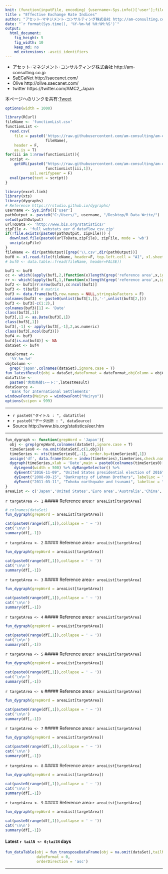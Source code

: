 ```yaml
---
knit: (function(inputFile, encoding) {username<-Sys.info()['user'];fileName<-'defaultPath.csv';pathToFile <-paste0('C:/Users/', username,'/Desktop/pathToCSV/');setwd(pathToFile);buf0<-read.csv(fileName,header = F,skip = 0,stringsAsFactor = F,check.names = F,fileEncoding = 'utf-8');timeStamp<-format(Sys.time(),'%Y%m%d%H%M%S');rmarkdown::render(inputFile, encoding = encoding, output_file = paste0('C:/Users/',username,buf0[2,1],'charts/','am-consulting.co.jp-EffectiveExchangeRateIndices.html')) })
title : "Effective Exchange Rate Indices"
author: "アセット･マネジメント･コンサルティング株式会社 http://am-consulting.co.jp"
date: "`r format(Sys.time(), '%Y-%m-%d %H:%M:%S')`"
output: 
  html_document:
    fig_height: 5
    fig_width: 10
    keep_md: no
    md_extensions: -ascii_identifiers 
---
```

<link href="http://knowledgevault.saecanet.com/components/rmarkdown-html.css" rel="stylesheet">
<script src="http://knowledgevault.saecanet.com/components/JavascriptCode.js"></script>
<style>.main-container {max-width : 1000px;}</style>

- アセット･マネジメント･コンサルティング株式会社 http://am-consulting.co.jp
- SaECaNet http://saecanet.com/
- Olive http://olive.saecanet.com/
- twitter https://twitter.com/AMC2_Japan

本ページへのリンクを共有:<a href="https://twitter.com/share" class="twitter-share-button" data-via="AMC2_Japan" data-size="large">Tweet</a> <script>!function(d,s,id){var js,fjs=d.getElementsByTagName(s)[0],p=/^http:/.test(d.location)?'http':'https';if(!d.getElementById(id)){js=d.createElement(s);js.id=id;js.src=p+'://platform.twitter.com/widgets.js';fjs.parentNode.insertBefore(js,fjs);}}(document, 'script', 'twitter-wjs');</script>

```r
options(width = 1000)
```

```r
library(RCurl)
fileName <- 'functionList.csv'
functionList <-
  read.csv(
    file = paste0('https://raw.githubusercontent.com/am-consulting/am-consulting.github.io/master/csv/',
                  fileName),
    header = F,
    as.is = T)
for(iii in 1:nrow(functionList)){
  script <- 
    getURL(paste0("https://raw.githubusercontent.com/am-consulting/am-consulting.github.io/master/", 
                  functionList[iii,1]),
           ssl.verifypeer = F)
  eval(parse(text = script))
}
```

```r
library(excel.link)
library(xts)
library(dygraphs)
# Reference https://rstudio.github.io/dygraphs/
username <- Sys.info()['user']
pathOutput <- paste0("C:/Users/", username, "/Desktop/R_Data_Write/")
setwd(pathOutput)
urlToData <- 'http://www.bis.org/statistics/'
zipFile <- 'full_webstats_eer_d_dataflow_csv.zip'
if(!file.exists(paste0(pathOutput, zipFile))) {
  download.file(paste0(urlToData,zipFile), zipFile, mode = 'wb')
  unzip(zipFile)
}
fileName <- dir(pathOutput)[grep('\\.csv',dir(pathOutput))]
buf0 <- xl.read.file(fileName, header=F, top.left.cell = "A1", xl.sheet = 1, excel.visible = F)
# buf0 <- data.table::fread(fileName, header=FALSE)) 
```

```r
buf1 <- buf0
cc <- which((apply(buf1,2,(function(x)length(grep('reference area',x,ignore.case = T)))))!=0)
rr <- which((apply(buf1,1,(function(x)length(grep('reference area',x,ignore.case = T)))))!=0)
buf2 <- buf1[rr:nrow(buf1),cc:ncol(buf1)]
buf3 <- t(buf2) # matrix
buf3 <- data.frame(buf3,row.names = NULL,stringsAsFactors = F)
colnames(buf3) <- paste0(unlist(buf3[1,]),'-',unlist(buf3[2,]))
buf3 <- buf3[-c(1:2),]
colnames(buf3)[1] <- 'Date'
class(buf3[,1])
buf3[,1] <- as.Date(buf3[,1])
class(buf3[,1])
buf3[,-1] <- apply(buf3[,-1],2,as.numeric)
class(buf3[,ncol(buf3)])
buf4 <- buf3
buf4[is.na(buf4)] <- NA
dataSet <- buf4
```

```r
dateFormat <- 
  '%Y-%m-%d'
objColumn <- 
  grep('japan',colnames(dataSet),ignore.case = T)
fun_latestResult(obj = dataSet,dateFormat = dateFormat,objColumn = objColumn)
dataTitle <- 
  paste0('実効為替レート:',latestResult) 
dataSource <- 
  'Bank for International Settlements'
windowsFonts(Meiryo = windowsFont("Meiryo"))
options(scipen = 999)
```

***

- `r paste0("タイトル : ", dataTitle)`
- `r paste0("データ出所 : ", dataSource)`
- Source http://www.bis.org/statistics/eer.htm

***

```r
fun_dygraph <- function(grepWord = 'Japan'){
  obj <- grep(grepWord,colnames(dataSet),ignore.case = T)
  timeSeries0 <- na.omit(dataSet[,c(1,obj)])
  timeSeries <- xts(timeSeries0[,-1], order.by=timeSeries0[,1])
  assign('df', data.frame(Date = index(timeSeries),timeSeries,check.names = F,stringsAsFactors = F),envir = .GlobalEnv)
  dygraph(timeSeries,xlab = 'Date',main = paste0(colnames(timeSeries0)[-1],collapse = ' × '))  %>% 
    dyLegend(width = 500) %>% dyRangeSelector() %>% 
    dyEvent("2016-11-09", "United States presidential election of 2016", labelLoc = "bottom") %>% 
    dyEvent("2008-09-15", "Bankruptcy of Lehman Brothers", labelLoc = "bottom") %>% 
    dyEvent("2011-03-11", "Tohoku earthquake and tsunami", labelLoc = "bottom")
}
areaList <- c('Japan','United States','Euro area','Australia','China','United Kingdom','New Zealand','Korea','South Africa') 
```

`r targetArea <- 1` 
##### Reference area:`r areaList[targetArea]`

```r
# colnames(dataSet)
fun_dygraph(grepWord = areaList[targetArea])
```

```r
cat(paste0(range(df[,1]),collapse = ' ~ '))
cat('\n\n')
summary(df[,-1])
```

`r targetArea <- 2` 
##### Reference area:`r areaList[targetArea]`

```r
fun_dygraph(grepWord = areaList[targetArea])
```

```r
cat(paste0(range(df[,1]),collapse = ' ~ '))
cat('\n\n')
summary(df[,-1])
```

`r targetArea <- 3` 
##### Reference area:`r areaList[targetArea]`

```r
fun_dygraph(grepWord = areaList[targetArea])
```

```r
cat(paste0(range(df[,1]),collapse = ' ~ '))
cat('\n\n')
summary(df[,-1])
```

`r targetArea <- 4` 
##### Reference area:`r areaList[targetArea]`

```r
fun_dygraph(grepWord = areaList[targetArea])
```

```r
cat(paste0(range(df[,1]),collapse = ' ~ '))
cat('\n\n')
summary(df[,-1])
```

`r targetArea <- 5` 
##### Reference area:`r areaList[targetArea]`

```r
fun_dygraph(grepWord = areaList[targetArea])
```

```r
cat(paste0(range(df[,1]),collapse = ' ~ '))
cat('\n\n')
summary(df[,-1])
```

`r targetArea <- 6` 
##### Reference area:`r areaList[targetArea]`

```r
fun_dygraph(grepWord = areaList[targetArea])
```

```r
cat(paste0(range(df[,1]),collapse = ' ~ '))
cat('\n\n')
summary(df[,-1])
```

`r targetArea <- 7` 
##### Reference area:`r areaList[targetArea]`

```r
fun_dygraph(grepWord = areaList[targetArea])
```

```r
cat(paste0(range(df[,1]),collapse = ' ~ '))
cat('\n\n')
summary(df[,-1])
```

`r targetArea <- 8` 
##### Reference area:`r areaList[targetArea]`

```r
fun_dygraph(grepWord = areaList[targetArea])
```

```r
cat(paste0(range(df[,1]),collapse = ' ~ '))
cat('\n\n')
summary(df[,-1])
```

`r targetArea <- 9` 
##### Reference area:`r areaList[targetArea]`

```r
fun_dygraph(grepWord = areaList[targetArea])
```

```r
cat(paste0(range(df[,1]),collapse = ' ~ '))
cat('\n\n')
summary(df[,-1])
```

#### Latest `r tailN <- 6;tailN` days

```r
fun_dataTable(obj = fun_transposeDataFrame(obj = na.omit(dataSet),tailN = tailN),
              dateFormat = 0,
              orderDirection = 'asc')
```

***

<script>
  (function(i,s,o,g,r,a,m){i['GoogleAnalyticsObject']=r;i[r]=i[r]||function(){
  (i[r].q=i[r].q||[]).push(arguments)},i[r].l=1*new Date();a=s.createElement(o),
  m=s.getElementsByTagName(o)[0];a.async=1;a.src=g;m.parentNode.insertBefore(a,m)
  })(window,document,'script','https://www.google-analytics.com/analytics.js','ga');

  ga('create', 'UA-3077339-5', 'auto');
  ga('send', 'pageview');

</script>
